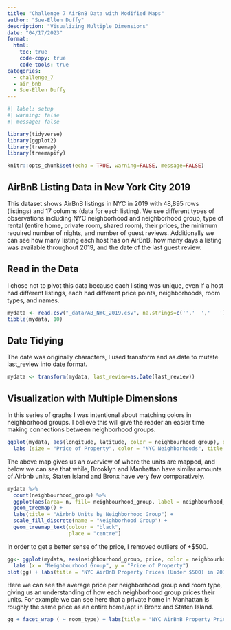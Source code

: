 ```yaml
---
title: "Challenge 7 AirBnB Data with Modified Maps"
author: "Sue-Ellen Duffy"
description: "Visualizing Multiple Dimensions"
date: "04/17/2023"
format:
  html:
    toc: true
    code-copy: true
    code-tools: true
categories:
  - challenge_7
  - air_bnb
  - Sue-Ellen Duffy
---
```


```r
#| label: setup
#| warning: false
#| message: false

library(tidyverse)
library(ggplot2)
library(treemap)
library(treemapify)

knitr::opts_chunk$set(echo = TRUE, warning=FALSE, message=FALSE)
```

## AirBnB Listing Data in New York City 2019

This dataset shows AirBnB listings in NYC in 2019 with 48,895 rows (listings) and 17 columns (data for each listing). We see different types of observations including NYC neighborhood and neighborhood group, type of rental (entire home, private room, shared room), their prices, the minimum required number of nights, and number of guest reviews. Additionally we can see how many listing each host has on AirBnB, how many days a listing was available throughout 2019, and the date of the last guest review.

## Read in the Data

I chose not to pivot this data because each listing was unique, even if a host had different listings, each had different price points, neighborhoods, room types, and names.

```r
mydata <- read.csv("_data/AB_NYC_2019.csv", na.strings=c('','  ','   '))
tibble(mydata, 10)
```

## Date Tidying

The date was originally characters, I used transform and as.date to mutate last_review into date format.

```r
mydata <- transform(mydata, last_review=as.Date(last_review))
```

## Visualization with Multiple Dimensions

In this series of graphs I was intentional about matching colors in neighborhood groups. I believe this will give the reader an easier time making connections between neighborhood groups.

```r
ggplot(mydata, aes(longitude, latitude, color = neighbourhood_group), group = neighbourhood_group) + geom_point() +
  labs (size = "Price of Property", color = "NYC Neighborhoods", title = "NYC AirBnB by Neighborhood Groups")

```

The above map gives us an overview of where the units are mapped, and below we can see that while, Brooklyn and Manhattan have similar amounts of Airbnb units, Staten island and Bronx have very few comparatively.

```r
mydata %>%
  count(neighbourhood_group) %>%
  ggplot(aes(area= n, fill= neighbourhood_group, label = neighbourhood_group)) + 
  geom_treemap() + 
  labs(title = "Airbnb Units by Neighborhood Group") + 
  scale_fill_discrete(name = "Neighborhood Group") +
  geom_treemap_text(colour = "black",
                    place = "centre")
```

In order to get a better sense of the price, I removed outliers of +\$500.

```r
gg<- ggplot(mydata, aes(neighbourhood_group, price, color = neighbourhood_group)) + geom_boxplot() + ylim(0, 500) + 
  labs (x = "Neighbourhood Group", y = "Price of Property") 
plot(gg) + labs(title = "NYC AirBnB Property Prices (Under $500) in 2019 by Neighborhood Group")
```

Here we can see the average price per neighborhood group and room type, giving us an understanding of how each neighborhood group prices their units. For example we can see here that a private home in Manhattan is roughly the same price as an entire home/apt in Bronx and Staten Island.

```r
gg + facet_wrap ( ~ room_type) + labs(title = "NYC AirBnB Property Prices (Under $500) in 2019 by Neighborhood Group and Room Type", color = "Neighborhood Group" )  + theme(axis.text.x = element_text(angle = 90), plot.title = element_text(size = 9.5))

```
